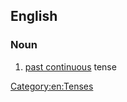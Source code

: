 ==English==

===Noun===
{{en-noun|head=[[past]] [[progressive]]|-}}

# [[past continuous]] tense

[[Category:en:Tenses]]